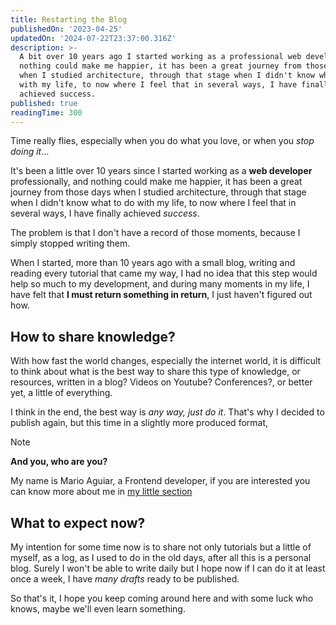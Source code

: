 ```yaml
---
title: Restarting the Blog
publishedOn: '2023-04-25'
updatedOn: '2024-07-22T23:37:00.316Z'
description: >-
  A bit over 10 years ago I started working as a professional web developer, and
  nothing could make me happier, it has been a great journey from those days
  when I studied architecture, through that stage when I didn't know what to do
  with my life, to now where I feel that in several ways, I have finally
  achieved success.
published: true
readingTime: 300
---
```


Time really flies, especially when you do what you love, or when you _stop doing it_…

It's been a little over 10 years since I started working as a **web developer** professionally,
and nothing could make me happier, it has been a great journey from those days when
I studied architecture, through that stage when I didn't know what to do with my life,
to now where I feel that in several ways, I have finally achieved _success_.

The problem is that I don't have a record of those moments, because I simply stopped
writing them.

When I started, more than 10 years ago with a small blog, writing and reading every
tutorial that came my way, I had no idea that this step would help so much
to my development, and during many moments in my life, I have felt that **I must return
something in return**, I just haven't figured out how.

## How to share knowledge?

With how fast the world changes, especially the internet world, it is difficult
to think about what is the best way to share this type of knowledge, or resources,
written in a blog? Videos on Youtube? Conferences?, or better yet,
a little of everything.

I think in the end, the best way is _any way, just do it_. That's why
I decided to publish again, but this time in a slightly more produced format,

> [!NOTE]
> **And you, who are you?**
> 
> My name is Mario Aguiar, a Frontend developer, if you are interested you can know more about me in [my little section](/sobre-mi)

## What to expect now?

My intention for some time now is to share not only tutorials
but a little of myself, as a log, as I used to do in the old days,
after all this is a personal blog. Surely I won't be able to write daily but I hope
now if I can do it at least once a week, I have _many drafts_ ready
to be published.

So that's it, I hope you keep coming around here and with some luck
who knows, maybe we'll even learn something.
